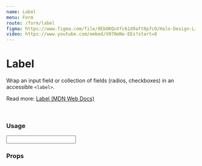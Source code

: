 ```yaml
---
name: Label
menu: Form
route: /form/label
figma: https://www.figma.com/file/8EbOKQuVfc61d9aft8p7cO/Halo-Design-Library?node-id=12%3A1246
video: https://www.youtube.com/embed/V070mNo-EEs?start=8
---
```



# Label

Wrap an input field or collection of fields (radios, checkboxes) in an accessible `<label>`.

Read more: [Label (MDN Web Docs)](https://developer.mozilla.org/en-US/docs/Web/HTML/Element/label)

<br />

### Usage

<Playground>
  <div className="max-w-xl">
    <Label field="title" title="Title" byline="Wraps single input element">
      <Input />
    </Label>
    <Label
      field="iceCreamPreference"
      title="Ice cream preference"
      byline="Wrap collection of inputs that reference a single form field"
      containsFieldGroup
    >
      <div className="flex flex-col gap-4 px-1">
        <Radio label="Chocolate" checked />
        <Radio label="Vanilla" />
        <Radio label="Strawberry" />
      </div>
    </Label>
  </div>
</Playground>

### Props

<Props of={Label} />

